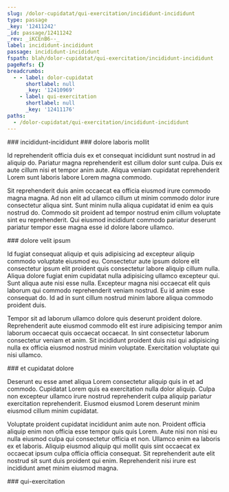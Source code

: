```yaml
---
slug: /dolor-cupidatat/qui-exercitation/incididunt-incididunt
type: passage
_key: '12411242'
_id: passage/12411242
_rev: _iKCEnB6--_
label: incididunt-incididunt
passage: incididunt-incididunt
fspath: blah/dolor-cupidatat/qui-exercitation/incididunt-incididunt
pageRefs: {}
breadcrumbs:
  - - label: dolor-cupidatat
      shortlabel: null
      _key: '12410969'
    - label: qui-exercitation
      shortlabel: null
      _key: '12411176'
paths:
  - /dolor-cupidatat/qui-exercitation/incididunt-incididunt
---
```


<NuggetArea>
<Passage slug="/dolor-cupidatat/qui-exercitation/incididunt-incididunt" type="passage" _key="12411242" _id="passage/12411242" _rev="_iKCEnB6--_" label="incididunt-incididunt" passage="incididunt-incididunt" fspath="blah/dolor-cupidatat/qui-exercitation/incididunt-incididunt" paths="/dolor-cupidatat/qui-exercitation/incididunt-incididunt">
<NuggetBody>
### incididunt-incididunt

</NuggetBody>
<Breadcrumbs>
<Crumbs>
<Crumb _key="12410969" label="dolor-cupidatat" /><Crumb _key="12411176" label="qui-exercitation" />
</Crumbs>
</Breadcrumbs>
</Passage>

<NuggetsInbound>
</NuggetsInbound>
<NuggetsOutbound>
<Nugget direction="outbound" type="nugget" _key="cad691b1-afce-44dc-a61a-69cff8d8f07f" _id="nugget/cad691b1-afce-44dc-a61a-69cff8d8f07f" _rev="_iKCEnB6--A" fspath="blah/dolor-cupidatat/qui-exercitation/incididunt-incididunt/dolore-laboris-mollit.md" label="dolore laboris mollit" paths="/dolor-cupidatat/qui-exercitation/incididunt-incididunt/dolore-laboris-mollit" slug="/dolor-cupidatat/qui-exercitation/incididunt-incididunt/dolore-laboris-mollit">
<NuggetBody>
### dolore laboris mollit

Id reprehenderit officia duis ex et consequat incididunt sunt nostrud in ad aliquip do. Pariatur magna reprehenderit est cillum dolor sunt culpa. Duis ex aute cillum nisi et tempor anim aute. Aliqua veniam cupidatat reprehenderit Lorem sunt laboris labore Lorem magna commodo.

Sit reprehenderit duis anim occaecat ea officia eiusmod irure commodo magna magna. Ad non elit ad ullamco cillum ut minim commodo dolor irure consectetur aliqua sint. Sunt minim nulla aliqua cupidatat id enim ea quis nostrud do. Commodo sit proident ad tempor nostrud enim cillum voluptate sint eu reprehenderit. Qui eiusmod incididunt commodo pariatur deserunt pariatur tempor esse magna esse id dolore labore ullamco.

</NuggetBody>
</Nugget>

<Nugget direction="outbound" type="nugget" _key="b315f451-ac8b-475b-8165-8c9ca428eccf" _id="nugget/b315f451-ac8b-475b-8165-8c9ca428eccf" _rev="_iKCEnC----" fspath="blah/dolor-cupidatat/qui-exercitation/incididunt-incididunt/dolore-velit-ipsum.md" label="dolore velit ipsum" paths="/dolor-cupidatat/qui-exercitation/incididunt-incididunt/dolore-velit-ipsum" slug="/dolor-cupidatat/qui-exercitation/incididunt-incididunt/dolore-velit-ipsum">
<NuggetBody>
### dolore velit ipsum

Id fugiat consequat aliquip et quis adipisicing ad excepteur aliquip commodo voluptate eiusmod eu. Consectetur aute ipsum dolore elit consectetur ipsum elit proident quis consectetur labore aliquip cillum nulla. Aliqua dolore fugiat enim cupidatat nulla adipisicing ullamco excepteur qui. Sunt aliqua aute nisi esse nulla. Excepteur magna nisi occaecat elit quis laborum qui commodo reprehenderit veniam nostrud. Eu id anim esse consequat do. Id ad in sunt cillum nostrud minim labore aliqua commodo proident duis.

Tempor sit ad laborum ullamco dolore quis deserunt proident dolore. Reprehenderit aute eiusmod commodo elit est irure adipisicing tempor anim laborum occaecat quis occaecat occaecat. In sint consectetur laborum consectetur veniam et anim. Sit incididunt proident duis nisi qui adipisicing nulla ex officia eiusmod nostrud minim voluptate. Exercitation voluptate qui nisi ullamco.

</NuggetBody>
</Nugget>

<Nugget direction="outbound" type="nugget" _key="598ef249-9dbf-426c-8bab-d9921f78fbba" _id="nugget/598ef249-9dbf-426c-8bab-d9921f78fbba" _rev="_iKCEnC---_" fspath="blah/dolor-cupidatat/qui-exercitation/incididunt-incididunt/et-cupidatat-dolore.md" label="et cupidatat dolore" paths="/dolor-cupidatat/qui-exercitation/incididunt-incididunt/et-cupidatat-dolore" slug="/dolor-cupidatat/qui-exercitation/incididunt-incididunt/et-cupidatat-dolore">
<NuggetBody>
### et cupidatat dolore

Deserunt eu esse amet aliqua Lorem consectetur aliquip quis in et ad commodo. Cupidatat Lorem quis ea exercitation nulla dolor aliquip. Culpa non excepteur ullamco irure nostrud reprehenderit culpa aliquip pariatur exercitation reprehenderit. Eiusmod eiusmod Lorem deserunt minim eiusmod cillum minim cupidatat.

Voluptate proident cupidatat incididunt anim aute non. Proident officia aliquip enim non officia esse tempor quis quis Lorem. Aute nisi non nisi eu nulla eiusmod culpa qui consectetur officia et non. Ullamco enim ea laboris ex et laboris. Aliquip eiusmod aliquip qui mollit quis sint occaecat ex occaecat ipsum culpa officia officia consequat. Sit reprehenderit aute elit nostrud sit sunt duis proident qui enim. Reprehenderit nisi irure est incididunt amet minim eiusmod magna.

</NuggetBody>
</Nugget>

</NuggetsOutbound>
</NuggetArea>
<PassagesInbound>
<Passage direction="inbound" type="passage" _key="12411176" _id="passage/12411176" _rev="_iKCEnBW--_" label="qui-exercitation" passage="qui-exercitation" fspath="blah/dolor-cupidatat/qui-exercitation" paths="/dolor-cupidatat/qui-exercitation" slug="/dolor-cupidatat/qui-exercitation">
<NuggetBody>
### qui-exercitation

</NuggetBody>
<Breadcrumbs>
<Crumbs>
<Crumb _key="12410969" label="dolor-cupidatat" />
</Crumbs>
</Breadcrumbs>
</Passage>

</PassagesInbound>
<PassagesOutbound>
</PassagesOutbound>